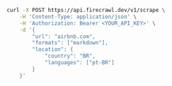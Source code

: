 ```bash cURL
curl -X POST https://api.firecrawl.dev/v1/scrape \
    -H 'Content-Type: application/json' \
    -H 'Authorization: Bearer <YOUR_API_KEY>' \
    -d '{
        "url": "airbnb.com",
        "formats": ["markdown"],
        "location": {
            "country": "BR",
            "languages": ["pt-BR"]
        }
    }'
```

